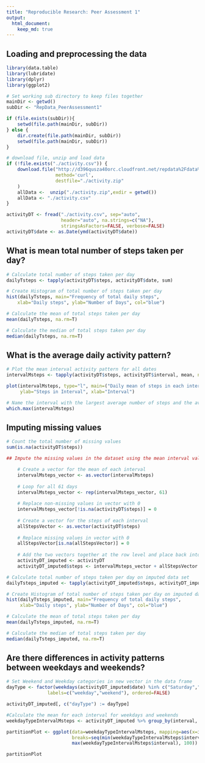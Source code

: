 ```yaml
---
title: "Reproducible Research: Peer Assessment 1"
output: 
  html_document:
    keep_md: true
---
```



## Loading and preprocessing the data
```r
library(data.table)
library(lubridate)
library(dplyr)
library(ggplot2)

# Set working sub directory to keep files together
mainDir <- getwd()
subDir <- "RepData_PeerAssessment1"

if (file.exists(subDir)){
    setwd(file.path(mainDir, subDir))
} else {
    dir.create(file.path(mainDir, subDir))
    setwd(file.path(mainDir, subDir))    
}

# download file, unzip and load data
if (!file.exists("./activity.csv")) {
    download.file("http://d396qusza40orc.cloudfront.net/repdata%2Fdata%2Factivity.zip",
                  method='curl', 
                  destfile="./activity.zip"
    )
    allData <-  unzip("./activity.zip",exdir = getwd())
    allData <- "./activity.csv"
} 

activityDT <- fread("./activity.csv", sep="auto", 
                    header="auto", na.strings=c("NA"), 
                    stringsAsFactors=FALSE, verbose=FALSE)
activityDT$date <- as.Date(ymd(activityDT$date))
```


## What is mean total number of steps taken per day?
```r
# Calculate total number of steps taken per day
dailyTsteps <- tapply(activityDT$steps, activityDT$date, sum)

# Create Histogram of total number of steps taken per day
hist(dailyTsteps, main="Frequency of total daily steps", 
    xlab="Daily steps", ylab="Number of Days", col="blue")

# Calculate the mean of total steps taken per day
mean(dailyTsteps, na.rm=T)

# Calculate the median of total steps taken per day
median(dailyTsteps, na.rm=T)
```

## What is the average daily activity pattern?
```r
# Plot the mean interval activity pattern for all dates
intervalMsteps <- tapply(activityDT$steps, activityDT$interval, mean, na.rm=T)

plot(intervalMsteps, type="l", main=("Daily mean of steps in each interval"), 
     ylab="Steps in Interval", xlab="Interval")

# Name the interval with the largest average number of steps and the average number of steps in that interval 
which.max(intervalMsteps)
```

## Imputing missing values
```r
# Count the total number of missing values
sum(is.na(activityDT$steps))

## Impute the missing values in the dataset using the mean interval value

    # Create a vector for the mean of each interval
    intervalMsteps_vector <- as.vector(intervalMsteps)
    
    # Loop for all 61 days
    intervalMsteps_vector <- rep(intervalMsteps_vector, 61)
    
    # Replace non-missing values in vector with 0
    intervalMsteps_vector[!is.na(activityDT$steps)] = 0
    
    # Create a vector for the steps of each interval
    allStepsVector <- as.vector(activityDT$steps)
    
    # Replace missing values in vector with 0
    allStepsVector[is.na(allStepsVector)] = 0
    
    # Add the two vectors together at the row level and place back into data table
    activityDT_imputed <- activityDT
    activityDT_imputed$steps <- intervalMsteps_vector + allStepsVector

# Calculate total number of steps taken per day on imputed data set
dailyTsteps_imputed <- tapply(activityDT_imputed$steps, activityDT_imputed$date, sum)

# Create Histogram of total number of steps taken per day on imputed data set
hist(dailyTsteps_imputed, main="Frequency of total daily steps", 
     xlab="Daily steps", ylab="Number of Days", col="blue")

# Calculate the mean of total steps taken per day
mean(dailyTsteps_imputed, na.rm=T)

# Calculate the median of total steps taken per day
median(dailyTsteps_imputed, na.rm=T)
```

## Are there differences in activity patterns between weekdays and weekends?
```r
# Set Weekend and Weekday categories in new vector in the data frame
dayType <- factor(weekdays(activityDT_imputed$date) %in% c("Saturday","Sunday"), 
               labels=c("weekday","weekend"), ordered=FALSE)

activityDT_imputed[, c("dayType") := dayType]

#Calculate the mean for each interval for weekdays and weekends
weekdayTypeIntervalMsteps <- activityDT_imputed %>% group_by(interval, dayType) %>% summarise(meanSteps = mean(steps, na.rm=T))

partitionPlot <- ggplot(data=weekdayTypeIntervalMsteps, mapping=aes(x=interval, y=meanSteps)) + geom_line() + facet_grid(dayType ~ .) + scale_x_continuous("Interval", 
                        breaks=seq(min(weekdayTypeIntervalMsteps$interval), 
                        max(weekdayTypeIntervalMsteps$interval), 100)) + scale_y_continuous("Mean Number of Steps") + ggtitle("Mean Number of Steps in Each Interval (weekend v weekdays)")

partitionPlot
```